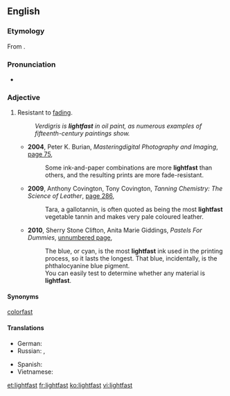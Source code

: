 {{was wotd|2011|September|4}}
==English==

===Etymology===
From {{compound|light|fast|lang=en}}.

===Pronunciation===
* {{a|US}} {{IPA|laɪt.fæst|lang=en}}

===Adjective===
{{en-adj}}

# Resistant to [[fade|fading]].
#: ''Verdigris is '''lightfast''' in oil paint, as numerous examples of fifteenth-century paintings show.''
#* '''2004''', Peter K. Burian, ''Masteringdigital Photography and Imaging'', [http://books.google.com/books?id=XSzylx5HS6wC&pg=PA75&dq=%22more|most+lightfast%22&hl=en&ei=VIdZTpfiAuXjmAWf7-iWDA&sa=X&oi=book_result&ct=result&resnum=4&ved=0CDsQ6AEwAw#v=onepage&q=%22more|most%20lightfast%22&f=false page 75],
#*: Some ink-and-paper combinations are more '''lightfast''' than others, and the resulting prints are more fade-resistant.
#* '''2009''', Anthony Covington, Tony Covington, ''Tanning Chemistry: The Science of Leather'', [http://books.google.com/books?id=Og7OwDQp0CwC&pg=PA286&dq=%22more|most+lightfast%22&hl=en&ei=04lZTuGHBKbUmAWU8Y28DA&sa=X&oi=book_result&ct=result&resnum=4&ved=0CDcQ6AEwAzge#v=onepage&q=%22more|most%20lightfast%22&f=false page 286],
#*: Tara, a gallotannin, is often quoted as being the most '''lightfast''' vegetable tannin and makes very pale coloured leather.
#* '''2010''', Sherry Stone Clifton, Anita Marie Giddings, ''Pastels For Dummies'', [http://books.google.com/books?id=lba70E7bkAIC&pg=PT29&dq=%22more|most+lightfast%22&hl=en&ei=VIdZTpfiAuXjmAWf7-iWDA&sa=X&oi=book_result&ct=result&resnum=5&ved=0CEAQ6AEwBA#v=onepage&q=%22more|most%20lightfast%22&f=false unnumbered page],
#*: The blue, or cyan, is the most '''lightfast''' ink used in the printing process, so it lasts the longest. That blue, incidentally, is the phthalocyanine blue pigment.
#*: You can easily test to determine whether any material is '''lightfast'''.

====Synonyms====
{{sense|resistant to fading}} [[colorfast]]

====Translations====
{{trans-top|resistant to fading}}
* German: {{t|de|lichtecht}}
* Russian: {{t+|ru|светостойкий|sc=Cyrl}}, {{t+|ru|светопрочный|sc=Cyrl}}
{{trans-mid}}
* Spanish: {{t|es|no [[desteñible]]}}
* Vietnamese: {{t+|vi|bền}}
{{trans-bottom}}

[[et:lightfast]]
[[fr:lightfast]]
[[ko:lightfast]]
[[vi:lightfast]]